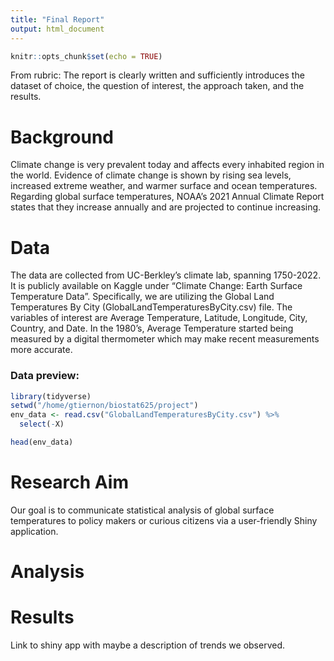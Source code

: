 ```yaml
---
title: "Final Report"
output: html_document
---
```


```r
knitr::opts_chunk$set(echo = TRUE)
```

From rubric: The report is clearly written and sufficiently introduces the dataset of choice, the question of interest, the approach taken, and the results.

# Background

Climate change is very prevalent today and affects every inhabited region in the world. Evidence of climate change is shown by rising sea levels, increased extreme weather, and warmer surface and ocean temperatures. Regarding global surface temperatures, NOAA’s 2021 Annual Climate Report states that they increase annually and are projected to continue increasing.

# Data

The data are collected from UC-Berkley’s climate lab, spanning 1750-2022. It is publicly available on Kaggle under "Climate Change: Earth Surface Temperature Data". Specifically, we are utilizing the Global Land Temperatures By City (GlobalLandTemperaturesByCity.csv) file. The variables of interest are Average Temperature, Latitude, Longitude, City, Country, and Date. In the 1980's, Average Temperature started being measured by a digital thermometer which may make recent measurements more accurate.

### Data preview:

```r
library(tidyverse)
setwd("/home/gtiernon/biostat625/project")
env_data <- read.csv("GlobalLandTemperaturesByCity.csv") %>% 
  select(-X)
```

```r
head(env_data)
```

# Research Aim

Our goal is to communicate statistical analysis of global surface temperatures to policy makers or curious citizens via a user-friendly Shiny application. 

# Analysis


# Results

Link to shiny app with maybe a description of trends we observed. 


